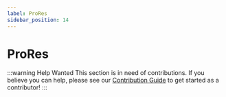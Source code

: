 ```yaml
---
label: ProRes
sidebar_position: 14
---
```


# ProRes

:::warning Help Wanted
This section is in need of contributions. If you believe you can help, please see our [Contribution Guide](../contribution-guide.mdx) to get started as a contributor!
:::